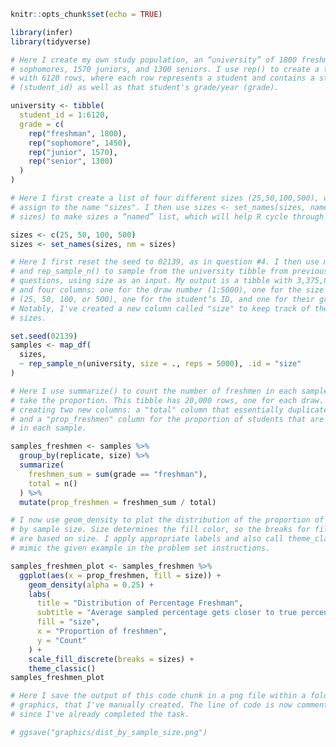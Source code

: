 
```r
knitr::opts_chunk$set(echo = TRUE)

library(infer)
library(tidyverse)
```

```r

# Here I create my own study population, an “university” of 1800 freshmen, 1450
# sophomores, 1570 juniors, and 1300 seniors. I use rep() to create a tibble
# with 6120 rows, where each row represents a student and contains a student ID
# (student_id) as well as that student's grade/year (grade).

university <- tibble(
  student_id = 1:6120,
  grade = c(
    rep("freshman", 1800), 
    rep("sophomore", 1450),
    rep("junior", 1570), 
    rep("senior", 1300)
  )
)

# Here I first create a list of four different sizes (25,50,100,500), which I
# assign to the name "sizes". I then use sizes <- set_names(sizes, names =
# sizes) to make sizes a “named” list, which will help R cycle through my code.

sizes <- c(25, 50, 100, 500)
sizes <- set_names(sizes, nm = sizes)

# Here I first reset the seed to 02139, as in question #4. I then use map_df()
# and rep_sample_n() to sample from the university tibble from previous
# questions, using size as an input. My output is a tibble with 3,375,000 rows
# and four columns: one for the draw number (1:5000), one for the size
# (25, 50, 100, or 500), one for the student’s ID, and one for their grade.
# Notably, I've created a new column called "size" to keep track of the sample
# sizes.

set.seed(02139)
samples <- map_df(
  sizes, 
  ~ rep_sample_n(university, size = ., reps = 5000), .id = "size"
)

# Here I use summarize() to count the number of freshmen in each sample and then
# take the proportion. This tibble has 20,000 rows, one for each draw. I end up
# creating two new columns: a "total" column that essentially duplicates "size",
# and a "prop_freshmen" column for the proportion of students that are freshmen
# in each sample.

samples_freshmen <- samples %>% 
  group_by(replicate, size) %>% 
  summarize(
    freshmen_sum = sum(grade == "freshman"), 
    total = n()
  ) %>% 
  mutate(prop_freshmen = freshmen_sum / total)

# I now use geom_density to plot the distribution of the proportion of freshmen
# by sample size. Size determines the fill color, so the breaks for fill color
# are based on size. I apply appropriate labels and also call theme_classic() to
# mimic the given example in the problem set instructions.

samples_freshmen_plot <- samples_freshmen %>% 
  ggplot(aes(x = prop_freshmen, fill = size)) +
    geom_density(alpha = 0.25) +
    labs(
      title = "Distribution of Percentage Freshman",
      subtitle = "Average sampled percentage gets closer to true percentage as sample size increases",
      fill = "size",
      x = "Proportion of freshmen",
      y = "Count"
    ) +
    scale_fill_discrete(breaks = sizes) +
    theme_classic()
samples_freshmen_plot

# Here I save the output of this code chunk in a png file within a folder,
# graphics, that I've manually created. The line of code is now commented out
# since I've already completed the task.

# ggsave("graphics/dist_by_sample_size.png")
```

